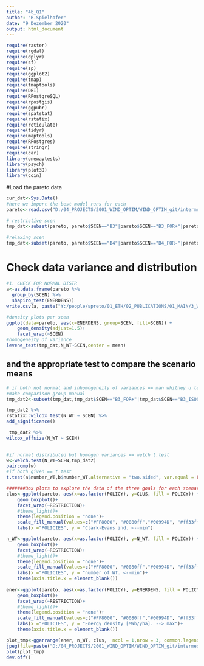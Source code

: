 ```yaml
---
title: "4b_Q1"
author: "R.Spielhofer"
date: "9 Dezember 2020"
output: html_document
---
```


```r

require(raster)
require(rgdal)
require(dplyr)
require(sf)
require(sp)
require(ggplot2)
require(tmap)
require(tmaptools)
require(DBI)
require(RPostgreSQL)
require(rpostgis)
require(ggpubr)
require(spatstat)
require(rstatix)
require(reticulate)
require(tidyr)
require(maptools)
require(RPostgres)
require(stringr)
require(car)
library(onewaytests)
library(psych)
library(plot3D)
library(coin)
```

#Load the pareto data
```r
cur_dat<-Sys.Date()
#here we import the best model runs for each
pareto<-read.csv("D:/04_PROJECTS/2001_WIND_OPTIM/WIND_OPTIM_git/intermediate_steps/3_wp/NSGA3_RES/out/fitness_selection_201228.csv", sep=",")

# restrictive scen
tmp_dat<-subset(pareto, pareto$SCEN=="B3"|pareto$SCEN=="B3_FOR+"|pareto$SCEN=="B3_ISOS+"|pareto$SCEN=="B3_CRF+")

#relaxing scen
tmp_dat<-subset(pareto, pareto$SCEN=="B4"|pareto$SCEN=="B4_FOR-"|pareto$SCEN=="B4_ISOS-"|pareto$SCEN=="B4_CRF-")
```

# Check data variance and distribution
```r
#1. CHECK FOR NORMAL DISTR
a<-as.data.frame(pareto %>%
  group_by(SCEN) %>%
  shapiro_test(ENERDENS))
write.csv(a, paste("Y:/people/spreto/01_ETH/02_PUBLICATIONS/01_MAIN/3_WIND_OPTIM/Tables/",paste(cur_dat,"shap_tmp.csv",sep="_"),sep=""))

#density plots per scen
ggplot(data=pareto, aes(x=ENERDENS, group=SCEN, fill=SCEN)) +
    geom_density(adjust=1.5)+ 
    facet_wrap(~SCEN) 
#homogeneity of variance
levene_test(tmp_dat,N_WT~SCEN,center = mean)
```

## and the appropriate test to compare the scenario means
```r

# if both not normal and inhomogeneity of variances == man whitney u test
#make comparison group manual
tmp_dat2<-subset(tmp_dat,tmp_dat$SCEN=="B3_FOR+"|tmp_dat$SCEN=="B3_ISOS+")

tmp_dat2 %>% 
rstatix::wilcox_test(N_WT ~ SCEN) %>%
add_significance()

 tmp_dat2 %>% 
wilcox_effsize(N_WT ~ SCEN)
 

#if normal distributed but homogen variances == welch t.test
w<-welch.test(N_WT~SCEN,tmp_dat2)
paircomp(w)
#if both given == t.test
t.test(a$number_WT,b$number_WT,alternative = "two.sided", var.equal = FALSE)

```



```r
#######Box plots to explore the data of the three goals for each scenario
clus<-ggplot(pareto, aes(x=as.factor(POLICY), y=CLUS, fill = POLICY)) +   
    geom_boxplot()+
    facet_wrap(~RESTRICTION)+
    #theme_light()+
    theme(legend.position = "none")+
    scale_fill_manual(values=c("#FF8000", "#0080ff","#00994D", "#ff33ff"))+
    labs(x ="POLICIES", y = "Clark-Evans ind. <--min")

n_WT<-ggplot(pareto, aes(x=as.factor(POLICY), y=N_WT, fill = POLICY)) +   
    geom_boxplot()+
    facet_wrap(~RESTRICTION)+
    #theme_light()+
    theme(legend.position = "none")+
    scale_fill_manual(values=c("#FF8000", "#0080ff","#00994D", "#ff33ff"))+
    labs(x ="POLICIES", y = "number of WT. <--min")+
    theme(axis.title.x = element_blank()) 
    
ener<-ggplot(pareto, aes(x=as.factor(POLICY), y=ENERDENS, fill = POLICY)) +   
    geom_boxplot()+
    facet_wrap(~RESTRICTION)+
    #theme_light()+
    theme(legend.position = "none")+
    scale_fill_manual(values=c("#FF8000", "#0080ff","#00994D", "#ff33ff"))+
    labs(x ="POLICIES", y = "Energy density [MWh/yha]. --> max")+
    theme(axis.title.x = element_blank())

plot_tmp<-ggarrange(ener, n_WT, clus,  ncol = 1,nrow = 3, common.legend = T,labels = "auto")    
jpeg(file=paste("D:/04_PROJECTS/2001_WIND_OPTIM/WIND_OPTIM_git/intermediate_steps/4_wp/descriptives/",paste(cur_dat,"_fitness_box.jpg",sep=""),sep=""),width = 1500, height = 2000)
plot(plot_tmp)
dev.off()

```

